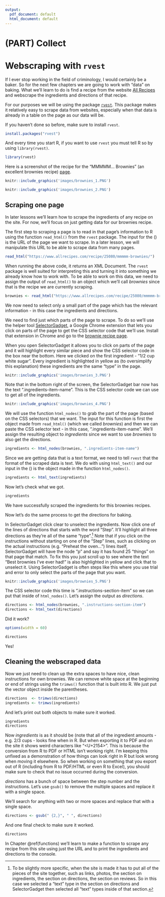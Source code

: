 ```yaml
---
output:
  pdf_document: default
  html_document: default
---
```

# (PART) Collect {-}

# Webscraping with `rvest`

If I ever stop working in the field of criminology, I would certainly be a baker. So for the next few chapters we are going to work with "data" on baking. What we'll learn to do is find a recipe from the website [All Recipes](https://www.allrecipes.com/) and webscrape the ingredients and directions of that recipe.     

For our purposes we will be using the package [`rvest`](https://github.com/tidyverse/rvest). This package makes it relatively easy to scrape data from websites, especially when that data is already in a table on the page as our data will be.

If you haven't done so before, make sure to install `rvest`.

```r
install.packages("rvest")
```

And every time you start R, if you want to use `rvest` you must tell R so by using `library(rvest)`.

```r
library(rvest)
```

Here is a screenshot of the recipe for the "MMMMM... Brownies" (an excellent brownies recipe) [page](https://www.allrecipes.com/recipe/25080/mmmmm-brownies/?internalSource=hub%20recipe&referringContentType=Search).

```r
knitr::include_graphics('images/brownies_1.PNG')
```

```r
knitr::include_graphics('images/brownies_2.PNG')
```

## Scraping one page

In later lessons we'll learn how to scrape the ingredients of any recipe on the site. For now, we'll focus on just getting data for our brownies recipe.

The first step to scraping a page is to read in that page's information to R using the function `read_html()` from the `rvest` package. The input for the () is the URL of the page we want to scrape. In a later lesson, we will manipulate this URL to be able to scrape data from many pages. 

```r
read_html("https://www.allrecipes.com/recipe/25080/mmmmm-brownies/")
```

When running the above code, it returns an XML Document. The `rvest` package is well suited for interpreting this and turning it into something we already know how to work with. To be able to work on this data, we need to assign the output of `read_html()` to an object which we'll call *brownies* since that is the recipe we are currently scraping. 

```r
brownies <- read_html("https://www.allrecipes.com/recipe/25080/mmmmm-brownies/")
```

We now need to select only a small part of the page which has the relevant information - in this case the ingredients and directions.

We need to find just which parts of the page to scrape. To do so we'll use the helper tool [SelectorGadget](https://selectorgadget.com/), a Google Chrome extension that lets you click on parts of the page to get the CSS selector code that we'll use. Install that extension in Chrome and go to the [brownie recipe page](https://www.allrecipes.com/recipe/25080/mmmmm-brownies/?internalSource=hub%20recipe&referringContentType=Search).

When you open SelectorGadget it allows you to click on parts of the page and it will highlight every similar piece and show the CSS selector code in the box near the bottom. Here we clicked on the first ingredient - "1/2 cup white sugar". Every ingredient is highlighted in yellow as (to oversimplify this explanation) these ingredients are the same "type" in the page. 

```r
knitr::include_graphics('images/brownies_3.PNG')
```

Note that in the bottom right of the screen, the SelectorGadget bar now has the text ".ingredients-item-name". This is the CSS selector code we can use to get all of the ingredients. 

```r
knitr::include_graphics('images/brownies_4.PNG')
```

We will use the function `html_nodes()` to grab the part of the page (based on the CSS selectors) that we want. The input for this function is first the object made from `read_html()` (which we called *brownies*) and then we can paste the CSS selector text - in this case, ".ingredients-item-name". We'll assign the resulting object to *ingredients* since we want to use *brownies* to also get the directions. 

```r
ingredients <- html_nodes(brownies, ".ingredients-item-name")
```

Since we are getting data that is a text format, we need to tell `rvest` that the format of the scraped data is text. We do with using `html_text()` and our input in the () is the object made in the function `html_nodes()`.  

```r
ingredients <- html_text(ingredients)
```

Now let's check what we got. 

```r
ingredients
```

We have successfully scraped the ingredients for this brownies recipes. 

Now let's do the same process to get the directions for baking. 

In SelectorGadget click clear to unselect the ingredients. Now click one of the lines of directions that starts with the word "Step". It'll highlight all three directions as they're all of the same "type".^[To be slightly more specific, when the site is made it has to put all of the pieces of the site together, such as links, photos, the section on ingredients, the section on directions, the section on reviews. So in this case we selected a "text" type in the section on directions and SelectorGadget then selected all "text" types inside of that section.] Note that if you click on the instructions without starting on one of the "Step" lines, such as clicking on the actual instructions (e.g. "Preheat the oven...") lines itself, SelectorGadget will have the node "p" and say it has found 25 "things" on that page that match. To fix this you just scroll up to see where the text "Best brownies I've ever had!" is also highlighted in yellow and click that to unselect it. Using SelectorGadget is often steps like this where you use trial and error to only select the parts of the page that you want.  

```r
knitr::include_graphics('images/brownies_5.PNG')
```

The CSS selector code this time is ".instructions-section-item" so we can put that inside of `html_nodes()`. Let's assign the output as *directions*.

```r
directions <- html_nodes(brownies, ".instructions-section-item")
directions <- html_text(directions)
```

Did it work?

```r
options(width = 60)
```


```r
directions
```

Yes! 

## Cleaning the webscraped data

Now we just need to clean up the extra spaces to have nice, clean instructions for own brownies. We can remove white space at the beginning or end of strings using the `trimws()` function that is built into R. We just put the vector object inside the parentheses. 

```r
directions  <- trimws(directions)
ingredients <- trimws(ingredients)
```

And let's print out both objects to make sure it worked. 

```r
ingredients
directions
```

Now *ingredients* is as it should be (note that all of the ingredient amounts - e.g. 2/3 cups - looks fine when in R. But when exporting it to PDF and on the site it shows weird characters like "<U+2154>". This is because the conversion from R to PDF or HTML isn't working right. I'm keeping this unfixed as a demonstration of how things can look right in R but look wrong when moving it elsewhere. So when working on something that you export out of R (including from R to PDF/HTML or even R to Excel), you should make sure to check that no issue occurred during the conversion. 

*directions* has a bunch of space between the step number and the instructions. Let's use `gsub()` to remove the multiple spaces and replace it with a single space.

We'll search for anything with two or more spaces and replace that with a single space.

```r
directions <- gsub(" {2,}", " ", directions)
```

And one final check to make sure it worked.

```r
directions
```

In Chapter \@ref(functions) we'll learn to make a function to scrape any recipe from this site using just the URL and to print the ingredients and directions to the console.  
